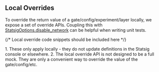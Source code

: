 ## Local Overrides

To override the return value of a gate/config/experiment/layer locally, we expose a set of override APIs. Coupling this with [StatsigOptions.disable_network](#statsig-options) can be helpful when writing unit tests.

{/* Local override code snippets should be included here */}

<Note>
1. These only apply locally - they do not update definitions in the Statsig console or elsewhere.
2. The local override API is not designed to be a full mock. They are only a convenient way to override the value of the gate/config/etc.
</Note>
